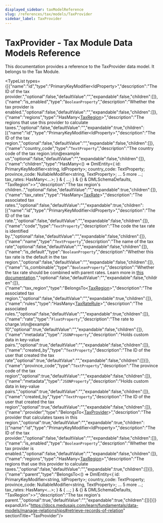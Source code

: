 ```yaml
---
displayed_sidebar: taxModelReference
slug: /references/tax/models/TaxProvider
sidebar_label: TaxProvider
---
```



# TaxProvider - Tax Module Data Models Reference

This documentation provides a reference to the TaxProvider data model. It belongs to the Tax Module.

<TypeList types={[{"name":"id","type":"PrimaryKeyModifier&#60;IdProperty&#62;","description":"The ID of the tax provider.","optional":false,"defaultValue":"","expandable":false,"children":[]},{"name":"is_enabled","type":"`BooleanProperty`","description":"Whether the tax provider is enabled.","optional":false,"defaultValue":"","expandable":false,"children":[]},{"name":"regions","type":"HasMany&#60;[TaxRegion](../tax_models.TaxRegion/page.mdx)&#62;","description":"The regions that use this provider to calculate taxes.","optional":false,"defaultValue":"","expandable":true,"children":[{"name":"id","type":"PrimaryKeyModifier&#60;IdProperty&#62;","description":"The ID of the tax region.","optional":false,"defaultValue":"","expandable":false,"children":[]},{"name":"country_code","type":"`TextProperty`","description":"The country code of the tax region.\n\n@example us","optional":false,"defaultValue":"","expandable":false,"children":[]},{"name":"children","type":"HasMany&#60;() => DmlEntity<{ id: PrimaryKeyModifier<string, IdProperty>; country_code: TextProperty; province_code: NullableModifier<string, TextProperty>; ... 5 more ...; tax_rates: HasMany<...>; } & { ...; } & {} & DMLSchemaDefaults, \"TaxRegion\">&#62;","description":"The tax region's children..","optional":false,"defaultValue":"","expandable":true,"children":[]},{"name":"tax_rates","type":"HasMany&#60;[TaxRate](../tax_models.TaxRate/page.mdx)&#62;","description":"The associated tax rates.","optional":false,"defaultValue":"","expandable":true,"children":[{"name":"id","type":"PrimaryKeyModifier&#60;IdProperty&#62;","description":"The ID of the tax rate.","optional":false,"defaultValue":"","expandable":false,"children":[]},{"name":"code","type":"`TextProperty`","description":"The code the tax rate is identified by.","optional":false,"defaultValue":"","expandable":false,"children":[]},{"name":"name","type":"`TextProperty`","description":"The name of the tax rate","optional":false,"defaultValue":"","expandable":false,"children":[]},{"name":"is_default","type":"`BooleanProperty`","description":"Whether this tax rate is the default in the tax region.","optional":false,"defaultValue":"","expandable":false,"children":[]},{"name":"is_combinable","type":"`BooleanProperty`","description":"Whether the tax rate should be combined with parent rates. Learn more in [this documentation](https://docs.medusajs.com/v2/resources/commerce-modules/tax/tax-rates-and-rules#combinable-tax-rates).","optional":false,"defaultValue":"","expandable":false,"children":[]},{"name":"tax_region","type":"BelongsTo&#60;[TaxRegion](../tax_models.TaxRegion/page.mdx)&#62;","description":"The associated tax region.","optional":false,"defaultValue":"","expandable":true,"children":[]},{"name":"rules","type":"HasMany&#60;[TaxRateRule](../tax_models.TaxRateRule/page.mdx)&#62;","description":"The associated rules.","optional":false,"defaultValue":"","expandable":true,"children":[]},{"name":"rate","type":"`FloatProperty`","description":"The rate to charge.\n\n@example 10","optional":true,"defaultValue":"","expandable":false,"children":[]},{"name":"metadata","type":"`JSONProperty`","description":"Holds custom data in key-value pairs.","optional":true,"defaultValue":"","expandable":false,"children":[]},{"name":"created_by","type":"`TextProperty`","description":"The ID of the user that created the tax rate","optional":true,"defaultValue":"","expandable":false,"children":[]}]},{"name":"province_code","type":"`TextProperty`","description":"The province code of the tax region","optional":true,"defaultValue":"","expandable":false,"children":[]},{"name":"metadata","type":"`JSONProperty`","description":"Holds custom data in key-value pairs.","optional":true,"defaultValue":"","expandable":false,"children":[]},{"name":"created_by","type":"`TextProperty`","description":"The ID of the user that created the tax region","optional":true,"defaultValue":"","expandable":false,"children":[]},{"name":"provider","type":"BelongsTo&#60;[TaxProvider](page.mdx)&#62;","description":"The provider that calculates taxes in this region.","optional":true,"defaultValue":"","expandable":true,"children":[{"name":"id","type":"PrimaryKeyModifier&#60;IdProperty&#62;","description":"The ID of the tax provider.","optional":false,"defaultValue":"","expandable":false,"children":[]},{"name":"is_enabled","type":"`BooleanProperty`","description":"Whether the tax provider is enabled.","optional":false,"defaultValue":"","expandable":false,"children":[]},{"name":"regions","type":"HasMany&#60;[TaxRegion](../tax_models.TaxRegion/page.mdx)&#62;","description":"The regions that use this provider to calculate taxes.","optional":false,"defaultValue":"","expandable":true,"children":[]}]},{"name":"parent","type":"BelongsTo&#60;() => DmlEntity<{ id: PrimaryKeyModifier<string, IdProperty>; country_code: TextProperty; province_code: NullableModifier<string, TextProperty>; ... 5 more ...; tax_rates: HasMany<...>; } & { ...; } & {} & DMLSchemaDefaults, \"TaxRegion\">&#62;","description":"The tax region's parent.","optional":true,"defaultValue":"","expandable":true,"children":[]}]}]} expandUrl="https://docs.medusajs.com/learn/fundamentals/data-models/manage-relationships#retrieve-records-of-relation" sectionTitle="TaxProvider"/>
